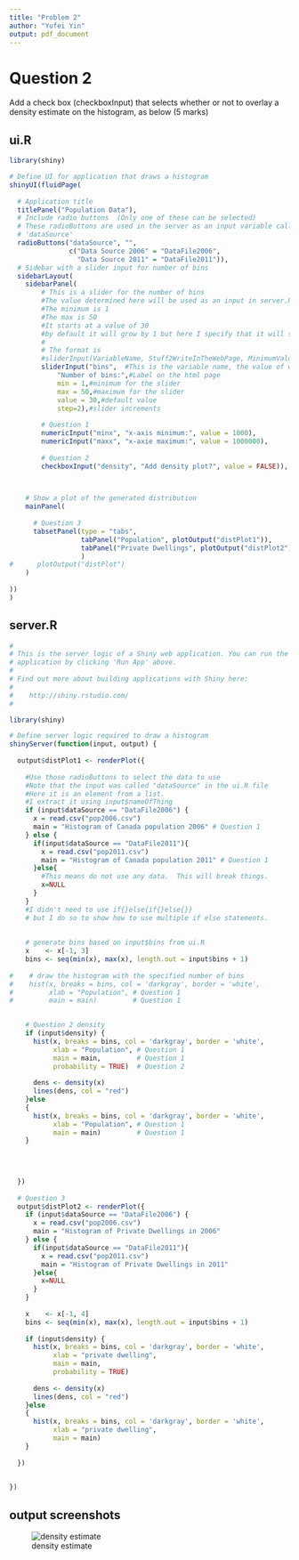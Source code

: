 ---
title: "Problem 2"
author: "Yufei Yin"
output: pdf_document
---

# Question 2

Add a check box (checkboxInput) that selects whether or not to overlay a density estimate on the histogram, as below (5 marks)

\bigskip

## ui.R
```{r,eval=FALSE}
library(shiny)

# Define UI for application that draws a histogram
shinyUI(fluidPage(
  
  # Application title
  titlePanel("Population Data"),
  # Include radio buttons  (Only one of these can be selected)
  # These radioButtons are used in the server as an input variable called
  # 'dataSource'
  radioButtons("dataSource", "",
               c("Data Source 2006" = "DataFile2006",
                 "Data Source 2011" = "DataFile2011")),
  # Sidebar with a slider input for number of bins 
  sidebarLayout(
    sidebarPanel(
        # This is a slider for the number of bins
        #The value determined here will be used as an input in server.R
        #The minimum is 1
        #The max is 50
        #It starts at a value of 30
        #by default it will grow by 1 but here I specify that it will step by 2
        #
        # The format is
        #sliderInput(VariableName, Stuff2WriteInTheWebPage, MinimumValue,MaxValue,Default,StepIncrement)
        sliderInput("bins",  #This is the variable name, the value of which is determined by the slider.
            "Number of bins:",#Label on the html page
            min = 1,#minimum for the slider
            max = 50,#maximum for the slider
            value = 30,#default value
            step=2),#slider increments
        
        # Question 1
        numericInput("minx", "x-axis minimum:", value = 1000),
        numericInput("maxx", "x-axie maximum:", value = 1000000),
        
        # Question 2
        checkboxInput("density", "Add density plot?", value = FALSE)),
    


    # Show a plot of the generated distribution
    mainPanel(
       
      # Question 3
      tabsetPanel(type = "tabs",
                  tabPanel("Population", plotOutput("distPlot1")),
                  tabPanel("Private Dwellings", plotOutput("distPlot2"))
                  )
#      plotOutput("distPlot")
    )
  
))
)

```

\bigskip

## server.R
```{r,eval=FALSE}
#
# This is the server logic of a Shiny web application. You can run the 
# application by clicking 'Run App' above.
#
# Find out more about building applications with Shiny here:
# 
#    http://shiny.rstudio.com/
#

library(shiny)

# Define server logic required to draw a histogram
shinyServer(function(input, output) {
   
  output$distPlot1 <- renderPlot({
   
    #Use those radioButtons to select the data to use
    #Note that the input was called "dataSource" in the ui.R file
    #Here it is an element from a list.
    #I extract it using input$nameOfThing
    if (input$dataSource == "DataFile2006") {
      x = read.csv("pop2006.csv")
      main = "Histogram of Canada population 2006" # Question 1
    } else {
      if(input$dataSource == "DataFile2011"){
        x = read.csv("pop2011.csv")
        main = "Histogram of Canada population 2011" # Question 1
      }else{
        #This means do not use any data.  This will break things.
        x=NULL
      }
    }
    #I didn't need to use if{}else{if{}else{}}
    # but I do so to show how to use multiple if else statements.
    
    
    # generate bins based on input$bins from ui.R
    x    <- x[-1, 3] 
    bins <- seq(min(x), max(x), length.out = input$bins + 1)
    
#    # draw the histogram with the specified number of bins
#    hist(x, breaks = bins, col = 'darkgray', border = 'white',
#         xlab = "Population", # Question 1
#         main = main)         # Question 1

    
    # Question 2 density
    if (input$density) {
      hist(x, breaks = bins, col = 'darkgray', border = 'white',
           xlab = "Population", # Question 1
           main = main,         # Question 1      
           probability = TRUE)  # Question 2
      
      dens <- density(x)
      lines(dens, col = "red")
    }else
    {
      hist(x, breaks = bins, col = 'darkgray', border = 'white',
           xlab = "Population", # Question 1
           main = main)         # Question 1
    }
    
    

    
  })
  
  # Question 3
  output$distPlot2 <- renderPlot({
    if (input$dataSource == "DataFile2006") {
      x = read.csv("pop2006.csv")
      main = "Histogram of Private Dwellings in 2006" 
    } else {
      if(input$dataSource == "DataFile2011"){
        x = read.csv("pop2011.csv")
        main = "Histogram of Private Dwellings in 2011" 
      }else{
        x=NULL
      }
    }
  
    x    <- x[-1, 4] 
    bins <- seq(min(x), max(x), length.out = input$bins + 1)
    
    if (input$density) {
      hist(x, breaks = bins, col = 'darkgray', border = 'white',
           xlab = "private dwelling", 
           main = main,               
           probability = TRUE)  
      
      dens <- density(x)
      lines(dens, col = "red")
    }else
    {
      hist(x, breaks = bins, col = 'darkgray', border = 'white',
           xlab = "private dwelling", 
           main = main)         
    }
      
  })

  
})

```

\bigskip

## output screenshots

![density estimate](D:/Simon Fraser University\2021 spring\STAT 240\Assignments\Lab07\Q2_1.png)



